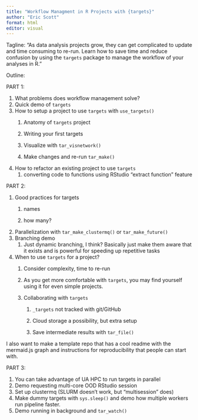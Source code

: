 ```yaml
---
title: "Workflow Managment in R Projects with {targets}"
author: "Eric Scott"
format: html
editor: visual
---
```


Tagline: "As data analysis projects grow, they can get complicated to update and time consuming to re-run. Learn how to save time and reduce confusion by using the `targets` package to manage the workflow of your analyses in R."

Outline:

PART 1:

1.  What problems does workflow management solve?
2.  Quick demo of `targets`
3.  How to setup a project to use `targets` with `use_targets()`
    1.  Anatomy of `targets` project

    2.  Writing your first targets

    3.  Visualize with `tar_visnetwork()`

    4.  Make changes and re-run `tar_make()`
4.  How to refactor an existing project to use `targets`
    1.  converting code to functions using RStudio "extract function" feature

PART 2:

1.  Good practices for targets
    1.  names

    2.  how many?
2.  Parallelization with `tar_make_clustermq()` or `tar_make_future()`
3.  Branching demo
    1.  Just dynamic branching, I think? Basically just make them aware that it exists and is powerful for speeding up repetitive tasks
4.  When to use `targets` for a project?
    1.  Consider complexity, time to re-run

    2.  As you get more comfortable with `targets`, you may find yourself using it for even simple projects.

    3.  Collaborating with `targets`

        1.  `_targets` not tracked with git/GitHub

        2.  Cloud storage a possibility, but extra setup

        3.  Save intermediate results with `tar_file()`

I also want to make a template repo that has a cool readme with the mermaid.js graph and instructions for reproducibility that people can start with.

PART 3:

1.  You can take advantage of UA HPC to run targets in parallel
2.  Demo requesting multi-core OOD RStudio session
3.  Set up clustermq (SLURM doesn't work, but "multisession" does)
4.  Make dummy targets with `sys.sleep()` and demo how multiple workers run pipeline faster.
5.  Demo running in background and `tar_watch()`
